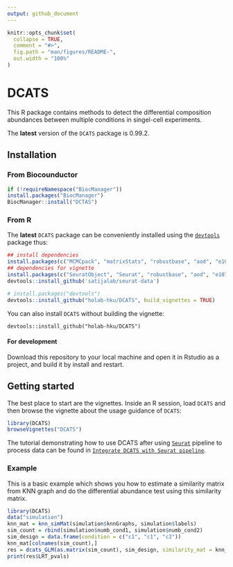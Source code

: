 ```yaml
---
output: github_document
---
```


<!-- README.md is generated from README.Rmd. Please edit that file -->

```r
knitr::opts_chunk$set(
  collapse = TRUE,
  comment = "#>",
  fig.path = "man/figures/README-",
  out.width = "100%"
)
```

# DCATS

<!-- badges: start -->
<!-- badges: end -->

This R package contains methods to detect the differential composition
abundances between multiple conditions in singel-cell experiments.

The **latest** version of the `DCATS` package is 0.99.2.

## Installation

### From Biocounductor

```r
if (!requireNamespace("BiocManager"))
install.packages("BiocManager")
BiocManager::install("DCTAS")
```


### From R

The **latest** `DCATS` package can be conveniently installed using the
[`devtools`](https://www.rstudio.com/products/rpackages/devtools/)
package thus:

```r
## install dependencies
install.packages(c("MCMCpack", "matrixStats", "robustbase", "aod", "e1071"))
## dependencies for vignette
install.packages(c("SeuratObject", "Seurat", "robustbase", "aod", "e1071"))
devtools::install_github('satijalab/seurat-data')
```

``` r
# install.packages("devtools")
devtools::install_github("holab-hku/DCATS", build_vignettes = TRUE)
```

You can also install `DCATS` without building the vignette:

```
devtools::install_github("holab-hku/DCATS")
```

#### For development

Download this repository to your local machine and open it in Rstudio as
a project, and build it by install and restart.

## Getting started

The best place to start are the vignettes. Inside an R session,
load `DCATS` and then browse the vignette about the usage guidance of `DCATS`:

``` r
library(DCATS)
browseVignettes("DCATS")
```

The tutorial demonstrating how to use DCATS after using [`Seurat`](https://satijalab.org/seurat/index.html) pipeline to process data can be found in [`Integrate DCATS with Seurat pipeline`](https://htmlpreview.github.io/?https://github.com/linxy29/DCATS_anlysis/blob/master/vignette/Integrate_with_seurat.html).

### Example

This is a basic example which shows you how to estimate a similarity matrix from KNN graph and do the differential abundance test using this similarity matrix.

```r
library(DCATS)
data("simulation")
knn_mat = knn_simMat(simulation$knnGraphs, simulation$labels)
sim_count = rbind(simulation$numb_cond1, simulation$numb_cond2)
sim_design = data.frame(condition = c("c1", "c1", "c2"))
knn_mat[colnames(sim_count),]
res = dcats_GLM(as.matrix(sim_count), sim_design, similarity_mat = knn_mat)
print(res$LRT_pvals)
```



